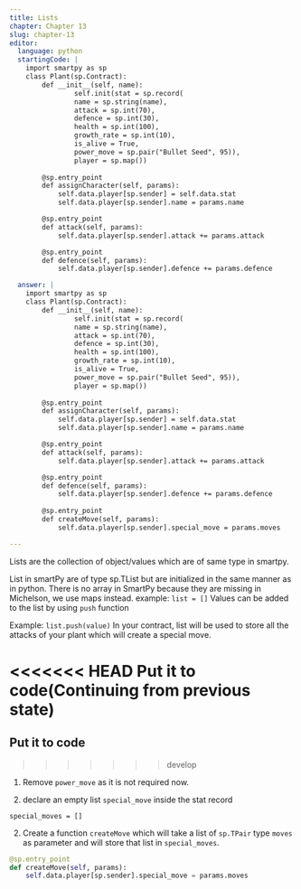 ```yaml
---
title: Lists
chapter: Chapter 13
slug: chapter-13
editor:
  language: python
  startingCode: |
    import smartpy as sp
    class Plant(sp.Contract):
        def __init__(self, name):
        		self.init(stat = sp.record(
                name = sp.string(name),
                attack = sp.int(70),
                defence = sp.int(30),
                health = sp.int(100),
                growth_rate = sp.int(10),
                is_alive = True,
                power_move = sp.pair("Bullet Seed", 95)),
                player = sp.map())
        
        @sp.entry_point
        def assignCharacter(self, params):
            self.data.player[sp.sender] = self.data.stat
            self.data.player[sp.sender].name = params.name

        @sp.entry_point
        def attack(self, params):
            self.data.player[sp.sender].attack += params.attack

        @sp.entry_point
        def defence(self, params):
            self.data.player[sp.sender].defence += params.defence

  answer: |  
    import smartpy as sp
    class Plant(sp.Contract):
        def __init__(self, name):
        		self.init(stat = sp.record(
                name = sp.string(name),
                attack = sp.int(70),
                defence = sp.int(30),
                health = sp.int(100),
                growth_rate = sp.int(10),
                is_alive = True,
                power_move = sp.pair("Bullet Seed", 95)),
                player = sp.map())
        
        @sp.entry_point
        def assignCharacter(self, params):
            self.data.player[sp.sender] = self.data.stat
            self.data.player[sp.sender].name = params.name

        @sp.entry_point
        def attack(self, params):
            self.data.player[sp.sender].attack += params.attack

        @sp.entry_point
        def defence(self, params):
            self.data.player[sp.sender].defence += params.defence
        
        @sp.entry_point
        def createMove(self, params):
            self.data.player[sp.sender].special_move = params.moves

---
```


Lists are the collection of object/values which are of same type in smartpy.

List in smartPy are of type sp.TList but are initialized in the same manner as in python.
There is no array in SmartPy because they are missing in Michelson, we use maps instead.
example:
`list = []`
Values can be added to the list by using `push` function

Example:
`list.push(value)`
In your contract, list will be used to store all the attacks of your plant which will create a special move.

<<<<<<< HEAD
**Put it to code**(Continuing from previous state)
=======
## Put it to code

>>>>>>> develop
1) Remove `power_move` as it is not required now.

1) declare an empty list `special_move` inside the stat record

`special_moves = []`

2) Create a function `createMove` which will take a list of `sp.TPair` type `moves` as parameter and will store that list in `special_moves`.


```python
@sp.entry_point
def createMove(self, params):
    self.data.player[sp.sender].special_move = params.moves
```